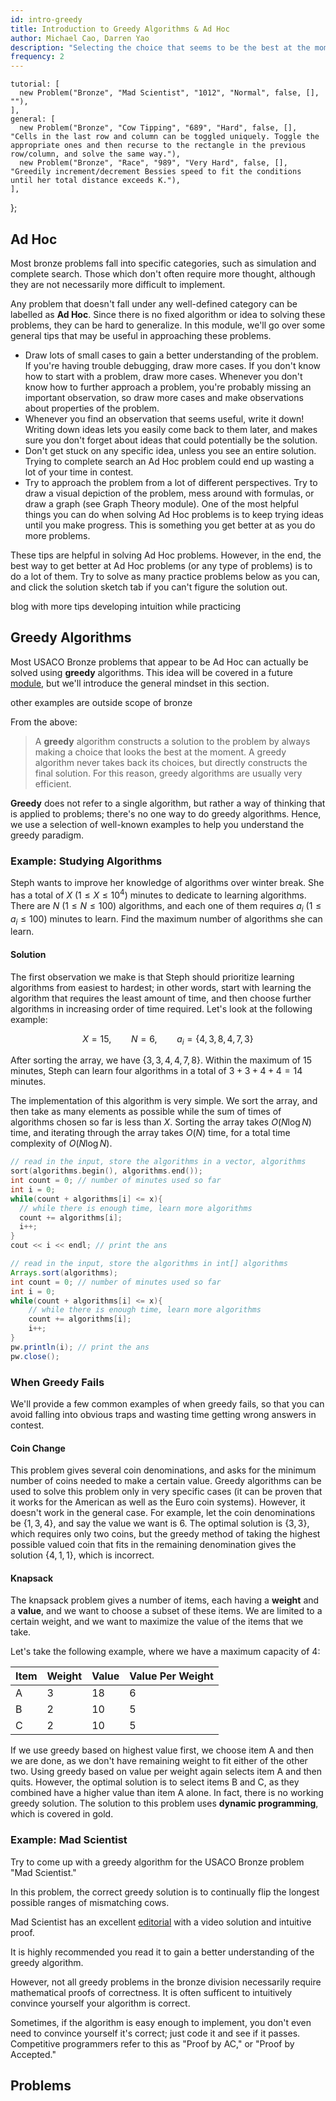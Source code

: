 ```yaml
---
id: intro-greedy
title: Introduction to Greedy Algorithms & Ad Hoc
author: Michael Cao, Darren Yao
description: "Selecting the choice that seems to be the best at the moment at every step of your algorithm."
frequency: 2
---
```



    tutorial: [
      new Problem("Bronze", "Mad Scientist", "1012", "Normal", false, [], ""),
    ],
    general: [
      new Problem("Bronze", "Cow Tipping", "689", "Hard", false, [], "Cells in the last row and column can be toggled uniquely. Toggle the appropriate ones and then recurse to the rectangle in the previous row/column, and solve the same way."),
      new Problem("Bronze", "Race", "989", "Very Hard", false, [], "Greedily increment/decrement Bessies speed to fit the conditions until her total distance exceeds K."),
    ],
};

## Ad Hoc

Most bronze problems fall into specific categories, such as simulation and complete search. Those which don't often require more thought, although they are not necessarily more difficult to implement. 

Any problem that doesn't fall under any well-defined category can be labelled as **Ad Hoc**. Since there is no fixed algorithm or idea to solving these problems, they can be hard to generalize. In this module, we'll go over some general tips that may be useful in approaching these problems.

<ul>
    <li> Draw lots of small cases to gain a better understanding of the problem. If you're having trouble debugging, draw more cases. If you don't know how to start with a problem, draw more cases. Whenever you don't know how to further approach a problem, you're probably missing an important observation, so draw more cases and make observations about properties of the problem. </li>
    <li> Whenever you find an observation that seems useful, write it down! Writing down ideas lets you easily come back to them later, and makes sure you don't forget about ideas that could potentially be the solution. </li>
    <li> Don't get stuck on any specific idea, unless you see an entire solution. Trying to complete search an Ad Hoc problem could end up wasting a lot of your time in contest. </li>
    <li> Try to approach the problem from a lot of different perspectives. Try to draw a visual depiction of the problem, mess around with formulas, or draw a graph (see Graph Theory module). One of the most helpful things you can do when solving Ad Hoc problems is to keep trying ideas until you make progress. This is something you get better at as you do more problems.</li>
</ul>

These tips are helpful in solving Ad Hoc problems. However, in the end, the best way to get better at Ad Hoc problems (or any type of problems) is to do a lot of them. Try to solve as many practice problems below as you can, and click the solution sketch tab if you can't figure the solution out.

<!-- If anyone disagrees with any of the tips / ideas presented in the blogs below, just let me know and you can remove it if you want. I think they're quite interesting, though I haven't tried it out myself. -->

<Resources>
  <Resource source = "ZLE" title = "The Art of Thinking"> blog with more tips </Resource>
  <Resource source = "ZLE" title = "Developing Intuition"> developing intuition while practicing </Resource>
</Resources>


## Greedy Algorithms

Most USACO Bronze problems that appear to be Ad Hoc can actually be solved using **greedy** algorithms. This idea will be covered in a future [module](../silver/greedy), but we'll introduce the general mindset in this section.

<Resources>
  <Resource source="CPH" title="6.1 - Coin Problem" starred>other examples are outside scope of bronze</Resource>
</Resources>

From the above:

> A **greedy** algorithm constructs a solution to the problem by always making a
choice that looks the best at the moment. A greedy algorithm never takes back
its choices, but directly constructs the final solution. For this reason, greedy
algorithms are usually very efficient.

**Greedy** does not refer to a single algorithm, but rather a way of thinking that is applied to problems; there's no one way to do greedy algorithms. Hence, we use a selection of well-known examples to help you understand the greedy paradigm. 

### Example: Studying Algorithms

Steph wants to improve her knowledge of algorithms over winter break. She has a total of $X$ ($1 \leq X \leq 10^4$) minutes to dedicate to learning algorithms. There are $N$ ($1 \leq N \leq 100$) algorithms, and each one of them requires $a_i$ ($1 \leq a_i \leq 100$) minutes to learn. Find the maximum number of algorithms she can learn.

#### Solution

<Spoiler title="Solution">

The first observation we make is that Steph should prioritize learning algorithms from easiest to hardest; in other words, start with learning the algorithm that requires the least amount of time, and then choose further algorithms in increasing order of time required. Let's look at the following example:

$$
X = 15, \qquad N = 6, \qquad a_i = \{ 4, 3, 8, 4, 7, 3 \}
$$

After sorting the array, we have $\{ 3, 3, 4, 4, 7, 8 \}$. Within the maximum of 15 minutes, Steph can learn four algorithms in a total of $3+3+4+4 = 14$ minutes.

The implementation of this algorithm is very simple. We sort the array, and then take as many elements as possible while the sum of times of algorithms chosen so far is less than $X$. Sorting the array takes $O(N \log N)$ time, and iterating through the array takes $O(N)$ time, for a total time complexity of $O(N \log N)$.

<LanguageSection>

<CPPSection>

```cpp
// read in the input, store the algorithms in a vector, algorithms
sort(algorithms.begin(), algorithms.end());
int count = 0; // number of minutes used so far
int i = 0;
while(count + algorithms[i] <= x){
  // while there is enough time, learn more algorithms
  count += algorithms[i];
  i++;
}
cout << i << endl; // print the ans
```

</CPPSection>

<JavaSection>

```java
// read in the input, store the algorithms in int[] algorithms
Arrays.sort(algorithms);
int count = 0; // number of minutes used so far
int i = 0;
while(count + algorithms[i] <= x){
    // while there is enough time, learn more algorithms
    count += algorithms[i];
    i++;
}
pw.println(i); // print the ans
pw.close();
```

</JavaSection>

</LanguageSection>

</Spoiler>

### When Greedy Fails

We'll provide a few common examples of when greedy fails, so that you can avoid falling into obvious traps and wasting time getting wrong answers in contest.

#### Coin Change

This problem gives several coin denominations, and asks for the minimum number of coins needed to make a certain value. Greedy algorithms can be used to solve this problem only in very specific cases (it can be proven that it works for the American as well as the Euro coin systems). However, it doesn't work in the general case. For example, let the coin denominations be $\{1, 3, 4\}$, and say the value we want is 6. The optimal solution is $\{3, 3\}$, which requires only two coins, but the greedy method of taking the highest possible valued coin that fits in the remaining denomination gives the solution $\{4, 1, 1\}$, which is incorrect.

#### Knapsack

The knapsack problem gives a number of items, each having a **weight** and a **value**, and we want to choose a subset of these items. We are limited to a certain weight, and we want to maximize the value of the items that we take.

Let's take the following example, where we have a maximum capacity of 4:

<center>

| Item | Weight | Value | Value Per Weight |
|------|--------|-------|------------------|
| A    | 3      | 18    | 6                |
| B    | 2      | 10    | 5                |
| C    | 2      | 10    | 5                |

</center>

If we use greedy based on highest value first, we choose item A and then we are done, as we don't have remaining weight to fit either of the other two. Using greedy based on value per weight again selects item A and then quits. However, the optimal solution is to select items B and C, as they combined have a higher value than item A alone. In fact, there is no working greedy solution. The solution to this problem uses **dynamic programming**, which is covered in gold.

### Example: Mad Scientist

Try to come up with a greedy algorithm for the USACO Bronze problem "Mad Scientist."

<Problems problems={problems.tutorial} />

<Spoiler title="Correct Greedy Algorithm">

In this problem, the correct greedy solution is to continually flip the longest possible ranges of mismatching cows. 

Mad Scientist has an excellent [editorial](http://www.usaco.org/current/data/sol_breedflip_bronze_feb20.html) with a video solution and intuitive proof. 

It is highly recommended you read it to gain a better understanding of the greedy algorithm.

</Spoiler>

However, not all greedy problems in the bronze division necessarily require mathematical proofs of correctness. It is often sufficent to intuitively convince yourself your algorithm is correct.

<Info title="Pro Tip">

Sometimes, if the algorithm is easy enough to implement, you don't even need to convince yourself it's correct; just code it and see if it passes. Competitive programmers refer to this as "Proof by AC," or "Proof by Accepted."

<!-- Don't overuse it though? -->

</Info>

## Problems

<Problems problems={problems.general} />

<IncompleteSection>

</IncompleteSection>

<!-- Anything else major that needs to be added? Bronze Ad Hoc is not very complicated. -->

